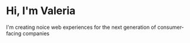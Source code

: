 # Hi, I'm Valeria

I'm creating noice web experiences for the next generation of consumer-facing companies
